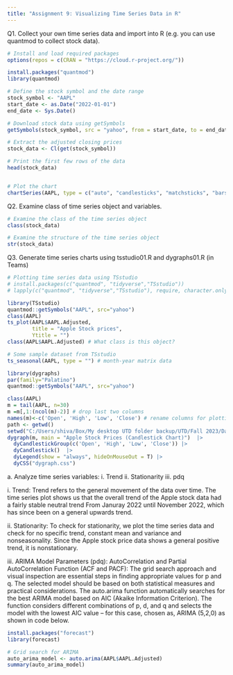 ---
title: "Assignment 9: Visualizing Time Series Data in R"
---

Q1. Collect your own time series data and import into R (e.g. you can use quantmod to collect stock data).

```{r}
# Install and load required packages
options(repos = c(CRAN = "https://cloud.r-project.org/"))

install.packages("quantmod")
library(quantmod)

# Define the stock symbol and the date range
stock_symbol <- "AAPL"
start_date <- as.Date("2022-01-01")
end_date <- Sys.Date()

# Download stock data using getSymbols
getSymbols(stock_symbol, src = "yahoo", from = start_date, to = end_date)

# Extract the adjusted closing prices
stock_data <- Cl(get(stock_symbol))

# Print the first few rows of the data
head(stock_data)


# Plot the chart
chartSeries(AAPL, type = c("auto", "candlesticks", "matchsticks", "bars", "line"), theme = "white")


```

Q2. Examine class of time series object and variables.

```{r}
# Examine the class of the time series object
class(stock_data)

# Examine the structure of the time series object
str(stock_data)
```

Q3. Generate time series charts using tsstudio01.R and dygraphs01.R (in Teams)

```{r}
# Plotting time series data using TSstudio
# install.packages(c("quantmod", "tidyverse","TSstudio"))
# lapply(c("quantmod", "tidyverse","TSstudio"), require, character.only = TRUE)

library(TSstudio)
quantmod::getSymbols("AAPL", src="yahoo")
class(AAPL)
ts_plot(AAPL$AAPL.Adjusted, 
        title = "Apple Stock prices",
        Ytitle = "")
class(AAPL$AAPL.Adjusted) # What class is this object?

# Some sample dataset from TSstudio
ts_seasonal(AAPL, type = "") # month-year matrix data
```

```{r}
library(dygraphs)
par(family="Palatino")
quantmod::getSymbols("AAPL", src="yahoo")

class(AAPL)
m = tail(AAPL, n=30)
m =m[,1:(ncol(m)-2)] # drop last two columns 
names(m)<-c('Open', 'High', 'Low', 'Close') # rename columns for plotting
path <- getwd()
setwd("C:/Users/shiva/Box/My desktop UTD folder backup/UTD/Fall 2023/Data Visualization/Assignments") # place dygraph.css into the same directory
dygraph(m, main = "Apple Stock Prices (Candlestick Chart)")  |>  
  dyCandlestickGroup(c('Open', 'High', 'Low', 'Close')) |> 
  dyCandlestick()  |> 
  dyLegend(show = "always", hideOnMouseOut = T) |> 
  dyCSS("dygraph.css")

```

a\. Analyze time series variables: i. Trend ii. Stationarity iii. pdq

i\. Trend: Trend refers to the general movement of the data over time. The time series plot shows us that the overall trend of the Apple stock data had a fairly stable neutral trend From Januray 2022 until November 2022, which has since been on a general upwards trend.

ii\. Stationarity: To check for stationarity, we plot the time series data and check for no specific trend, constant mean and variance and nonseasonality. Since the Apple stock price data shows a general positive trend, it is nonstationary.

iii\. ARIMA Model Parameters (pdq): AutoCorrelation and Partial AutoCorrelation Function (ACF and PACF): The grid search approach and visual inspection are essential steps in finding appropriate values for p and q. The selected model should be based on both statistical measures and practical considerations. The auto.arima function automatically searches for the best ARIMA model based on AIC (Akaike Information Criterion). The function considers different combinations of p, d, and q and selects the model with the lowest AIC value -- for this case, chosen as, ARIMA (5,2,0) as shown in code below.

```{r}
install.packages("forecast")
library(forecast)

# Grid search for ARIMA
auto_arima_model <- auto.arima(AAPL$AAPL.Adjusted)
summary(auto_arima_model)


```
